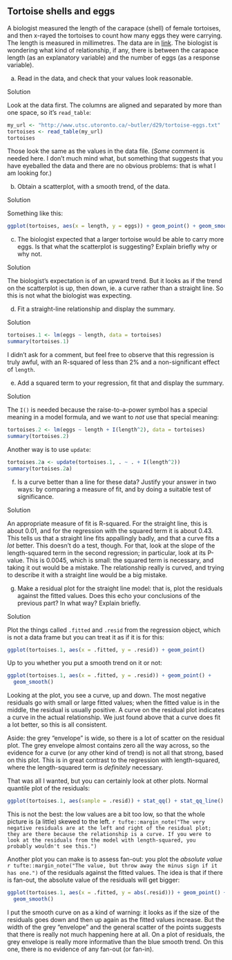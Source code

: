 ##  Tortoise shells and eggs


 A biologist measured the length of the carapace (shell) of
female tortoises, and then x-rayed the tortoises to count how many
eggs they were carrying. The length is measured in millimetres. The
data are in
[link](http://www.utsc.utoronto.ca/~butler/d29/tortoise-eggs.txt). The
biologist is wondering what kind of relationship, if any, there is
between the carapace length (as an explanatory variable) and the
number of eggs (as a response variable).



(a) Read in the data, and check that your values look
reasonable. 
 
Solution


Look at the data first. The columns are aligned and separated by
more than one space, so it's `read_table`:
```r
my_url <- "http://www.utsc.utoronto.ca/~butler/d29/tortoise-eggs.txt"
tortoises <- read_table(my_url)
tortoises
```

     

Those look the same as the values in the data file. (*Some*
comment is needed here. I don't much mind what, but something that
suggests that you have eyeballed the data and there are no obvious
problems: that is what I am looking for.)
 


(b) Obtain a scatterplot, with a smooth trend, of the data.

 
Solution


Something like this:
```r
ggplot(tortoises, aes(x = length, y = eggs)) + geom_point() + geom_smooth()
```

   
 


(c) The biologist expected that a larger tortoise would be able
to carry more eggs. Is that what the scatterplot is suggesting?
Explain briefly why or why not.

 
Solution


The biologist's expectation is of an upward trend. But it looks as
if the trend on the scatterplot is up, then down, ie.\ a curve
rather than a straight line. So this is not what the biologist was
expecting. 
 


(d) Fit a straight-line relationship and display the summary.

 
Solution


```r
tortoises.1 <- lm(eggs ~ length, data = tortoises)
summary(tortoises.1)
```

   

I didn't ask for a comment, but feel free to observe that this
regression is truly awful, with an R-squared of less than 2\% and a
non-significant effect of `length`.
 


(e) Add a squared term to your regression, fit that and display
the  summary.

 
Solution


The `I()` is needed because the raise-to-a-power symbol has
a special meaning in a model formula, and we want to *not*
use that special meaning:
```r
tortoises.2 <- lm(eggs ~ length + I(length^2), data = tortoises)
summary(tortoises.2)
```

 

Another way is to use `update`:

```r
tortoises.2a <- update(tortoises.1, . ~ . + I(length^2))
summary(tortoises.2a)
```

 
 


(f) Is a curve better than a line for these data? Justify your
answer in two ways: by comparing a measure of fit, and  by doing a
suitable test of significance.

 
Solution


An appropriate measure of fit is R-squared. For the straight line,
this is about 0.01, and for the regression with the squared term it
is about 0.43. This tells us that  a straight line fits appallingly
badly, and that a curve fits a *lot* better. 
This doesn't do a test, though. For that, look at the slope of the
length-squared term in the second regression; in particular,
look at its P-value. This is 0.0045, which is small: the squared
term is necessary, and taking it out would be a mistake. The
relationship really is curved, and trying to describe it with a
straight line would be a big mistake.
 


(g) Make a residual plot for the straight line model: that is, plot
the residuals against the fitted values.
 Does this echo
your conclusions of the previous part? In what way? Explain briefly.

 
Solution


Plot the things called `.fitted` and `.resid` from the
regression object, which is not a data frame but you can treat it as
if it is for this:

```r
ggplot(tortoises.1, aes(x = .fitted, y = .resid)) + geom_point()
```

 

Up to you whether you put a smooth trend on it or not:

```r
ggplot(tortoises.1, aes(x = .fitted, y = .resid)) + geom_point() +
  geom_smooth()
```

 
Looking at the plot, you see a curve, up and down. The most
negative residuals go with small or large fitted values; when the
fitted value is in the middle, the residual is usually positive. A
curve on the residual plot indicates a curve in the actual
relationship. We just found above that a curve does fit a lot
better, so this is all consistent.

Aside: the grey "envelope" is wide, so there is a lot of scatter on the
residual plot. The grey envelope almost contains zero all the way
across, so the evidence for a curve (or any other kind of trend) is
not all that strong, based on this plot. This is in great contrast to
the regression with length-squared, where the length-squared term is
*definitely* necessary. 

That was all I wanted, but you can certainly look at other
plots. Normal quantile plot of the residuals:

```r
ggplot(tortoises.1, aes(sample = .resid)) + stat_qq() + stat_qq_line()
```

 

This is not the best: the low values are a bit too low, so that the
whole picture is (a little) skewed to the left.
`r tufte::margin_note("The very   negative residuals are at the left and right of the residual plot;  they are there because the relationship is a curve. If you were to  look at the residuals from the model with length-squared, you  probably wouldn't see this.")`

Another plot you can make is to assess fan-out: you plot the
*absolute value*
`r tufte::margin_note("The value, but throw away the minus sign if it has one.")` of the residuals against the fitted values. The idea
is that if there is fan-out, the absolute value of the residuals will
get bigger:

```r
ggplot(tortoises.1, aes(x = .fitted, y = abs(.resid))) + geom_point() +
  geom_smooth()
```

 

I put the smooth curve on as a kind of warning: it looks as if the
size of the residuals goes down and then up again as the fitted values
increase. But the width of the grey "envelope" and the general
scatter of the points suggests that there is really not much happening
here at all. On a plot of residuals, the grey envelope is really more
informative than the blue smooth trend. On this one, there is no
evidence of any fan-out (or fan-in). 

 



